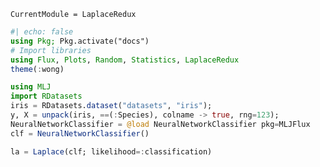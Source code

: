```@meta
CurrentModule = LaplaceRedux
```

```julia
#| echo: false
using Pkg; Pkg.activate("docs")
# Import libraries
using Flux, Plots, Random, Statistics, LaplaceRedux
theme(:wong)
```

```julia
using MLJ
import RDatasets
iris = RDatasets.dataset("datasets", "iris");
y, X = unpack(iris, ==(:Species), colname -> true, rng=123);
NeuralNetworkClassifier = @load NeuralNetworkClassifier pkg=MLJFlux
clf = NeuralNetworkClassifier()
```

```julia
la = Laplace(clf; likelihood=:classification)
```


